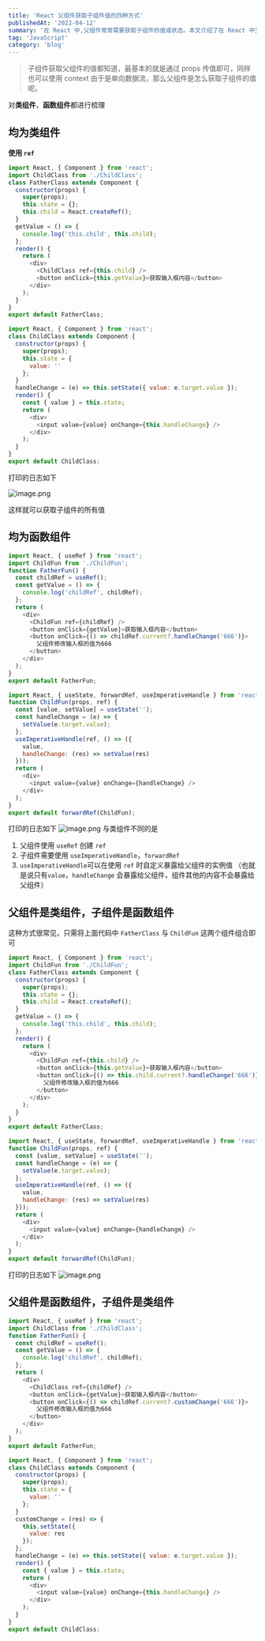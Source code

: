 ```yaml
---
title: 'React 父组件获取子组件值的四种方式'
publishedAt: '2022-04-12'
summary: '在 React 中,父组件常常需要获取子组件的值或状态。本文介绍了在 React 中父组件获取子组件值的四种主要方式。'
tag: 'JavaScript'
category: 'blog'
---
```


> 子组件获取父组件的值都知道，最基本的就是通过 props 传值即可，同样也可以使用 context
> 由于是单向数据流，那么父组件是怎么获取子组件的值呢。

对**类组件**，**函数组件**都进行梳理

## 均为类组件

**使用 `ref`**

```javascript
import React, { Component } from 'react';
import ChildClass from './ChildClass';
class FatherClass extends Component {
  constructor(props) {
    super(props);
    this.state = {};
    this.child = React.createRef();
  }
  getValue = () => {
    console.log('this.child', this.child);
  };
  render() {
    return (
      <div>
        <ChildClass ref={this.child} />
        <button onClick={this.getValue}>获取输入框内容</button>
      </div>
    );
  }
}
export default FatherClass;
```

```javascript
import React, { Component } from 'react';
class ChildClass extends Component {
  constructor(props) {
    super(props);
    this.state = {
      value: ''
    };
  }
  handleChange = (e) => this.setState({ value: e.target.value });
  render() {
    const { value } = this.state;
    return (
      <div>
        <input value={value} onChange={this.handleChange} />
      </div>
    );
  }
}
export default ChildClass;
```

打印的日志如下

![image.png](https://cdn.hashnode.com/res/hashnode/image/upload/v1666232470263/_BM5geaxd.png)

这样就可以获取子组件的所有值

## 均为函数组件

```javascript
import React, { useRef } from 'react';
import ChildFun from './ChildFun';
function FatherFun() {
  const childRef = useRef();
  const getValue = () => {
    console.log('childRef', childRef);
  };
  return (
    <div>
      <ChildFun ref={childRef} />
      <button onClick={getValue}>获取输入框内容</button>
      <button onClick={() => childRef.current?.handleChange('666')}>
        父组件修改输入框的值为666
      </button>
    </div>
  );
}
export default FatherFun;
```

```javascript
import React, { useState, forwardRef, useImperativeHandle } from 'react';
function ChildFun(props, ref) {
  const [value, setValue] = useState('');
  const handleChange = (e) => {
    setValue(e.target.value);
  };
  useImperativeHandle(ref, () => ({
    value,
    handleChange: (res) => setValue(res)
  }));
  return (
    <div>
      <input value={value} onChange={handleChange} />
    </div>
  );
}
export default forwardRef(ChildFun);
```

打印的日志如下
![image.png](https://cdn.hashnode.com/res/hashnode/image/upload/v1666232588307/x6ekPhX_c.png)
与类组件不同的是

1. 父组件使用 `useRef` 创建 `ref`
2. 子组件需要使用 `useImperativeHandle`，`forwardRef`
3. `useImperativeHandle`可以在使用 `ref` 时自定义暴露给父组件的实例值 （也就是说只有`value`，`handleChange` 会暴露给父组件，组件其他的内容不会暴露给父组件）

## 父组件是类组件，子组件是函数组件

这种方式很常见，只需将上面代码中 `FatherClass` 与 `ChildFun` 这两个组件组合即可

```javascript
import React, { Component } from 'react';
import ChildFun from './ChildFun';
class FatherClass extends Component {
  constructor(props) {
    super(props);
    this.state = {};
    this.child = React.createRef();
  }
  getValue = () => {
    console.log('this.child', this.child);
  };
  render() {
    return (
      <div>
        <ChildFun ref={this.child} />
        <button onClick={this.getValue}>获取输入框内容</button>
        <button onClick={() => this.child.current?.handleChange('666')}>
          父组件修改输入框的值为666
        </button>
      </div>
    );
  }
}
export default FatherClass;
```

```javascript
import React, { useState, forwardRef, useImperativeHandle } from 'react';
function ChildFun(props, ref) {
  const [value, setValue] = useState('');
  const handleChange = (e) => {
    setValue(e.target.value);
  };
  useImperativeHandle(ref, () => ({
    value,
    handleChange: (res) => setValue(res)
  }));
  return (
    <div>
      <input value={value} onChange={handleChange} />
    </div>
  );
}
export default forwardRef(ChildFun);
```

打印的日志如下
![image.png](https://cdn.hashnode.com/res/hashnode/image/upload/v1666232829738/T9fRj4w8j.png)

## 父组件是函数组件，子组件是类组件

```javascript
import React, { useRef } from 'react';
import ChildClass from './ChildClass';
function FatherFun() {
  const childRef = useRef();
  const getValue = () => {
    console.log('childRef', childRef);
  };
  return (
    <div>
      <ChildClass ref={childRef} />
      <button onClick={getValue}>获取输入框内容</button>
      <button onClick={() => childRef.current?.customChange('666')}>
        父组件修改输入框的值为666
      </button>
    </div>
  );
}
export default FatherFun;
```

```javascript
import React, { Component } from 'react';
class ChildClass extends Component {
  constructor(props) {
    super(props);
    this.state = {
      value: ''
    };
  }
  customChange = (res) => {
    this.setState({
      value: res
    });
  };
  handleChange = (e) => this.setState({ value: e.target.value });
  render() {
    const { value } = this.state;
    return (
      <div>
        <input value={value} onChange={this.handleChange} />
      </div>
    );
  }
}
export default ChildClass;
```
